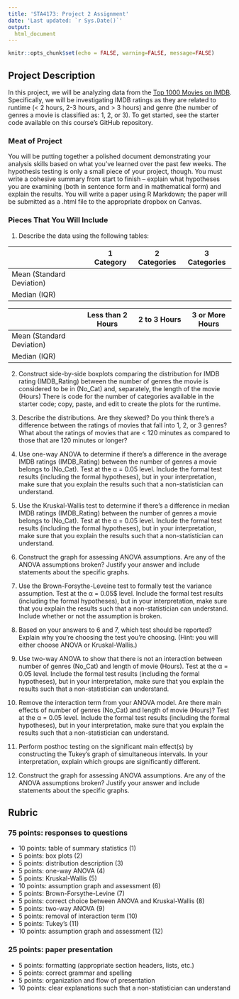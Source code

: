 ```yaml
---
title: 'STA4173: Project 2 Assignment'
date: 'Last updated: `r Sys.Date()`'
output:
  html_document
---
```


```r
knitr::opts_chunk$set(echo = FALSE, warning=FALSE, message=FALSE)
```

## Project Description

In this project, we will be analyzing data from the [Top 1000 Movies on IMDB](https://www.kaggle.com/harshitshankhdhar/imdb-dataset-of-top-1000-movies-and-tv-shows). Specifically, we will be investigating IMDB ratings as they are related to runtime (< 2 hours, 2-3 hours, and > 3 hours) and genre (the number of genres a movie is classified as: 1, 2, or 3). To get started, see the starter code available on this course's GitHub repository.

### Meat of Project

You will be putting together a polished document demonstrating your analysis skills based on what you've learned over the past few weeks. The hypothesis testing is only a small piece of your project, though. You must write a cohesive summary from start to finish -- explain what hypotheses you are examining (both in sentence form and in mathematical form) and explain the results. You will write a paper using R Markdown; the paper will be submitted as a .html file to the appropriate dropbox on Canvas. 

### Pieces That You Will Include

  1. Describe the data using the following tables: 
  
|                           | 1 Category | 2 Categories | 3 Categories |
|---------------------------|------------|--------------|--------------|
| Mean (Standard Deviation) |            |              |              |
| Median (IQR)              |            |              |              |

|                           | Less than 2 Hours | 2 to 3 Hours      | 3 or More Hours |
|---------------------------|-------------------|-------------------|-----------------|
| Mean (Standard Deviation) |                   |                   |                 |
| Median (IQR)              |                   |                   |                 |

  2. Construct side-by-side boxplots comparing the distribution for IMDB rating (IMDB_Rating) between the number of genres the movie is considered to be in (No_Cat) and, separately, the length of the movie (Hours) There is code for the number of categories available in the starter code; copy, paste, and edit to create the plots for the runtime.
  
  3. Describe the distributions. Are they skewed? Do you think there's a difference between the ratings of movies that fall into 1, 2, or 3 genres? What about the ratings of movies that are < 120 minutes as compared to those that are 120 minutes or longer? 
  
  4. Use one-way ANOVA to determine if there's a difference in the average IMDB ratings (IMDB_Rating) between the number of genres a movie belongs to (No_Cat). Test at the &alpha; = 0.05 level. Include the formal test results (including the formal hypotheses), but in your interpretation, make sure that you explain the results such that a non-statistician can understand. 
  
  5. Use the Kruskal-Wallis test to determine if there's a difference in median IMDB ratings (IMDB_Rating) between the number of genres a movie belongs to (No_Cat). Test at the &alpha; = 0.05 level. Include the formal test results (including the formal hypotheses), but in your interpretation, make sure that you explain the results such that a non-statistician can understand. 
  
  6. Construct the graph for assessing ANOVA assumptions. Are any of the ANOVA assumptions broken? Justify your answer and include statements about the specific graphs.
  
  7. Use the Brown-Forsythe-Leveine test to formally test the variance assumption. Test at the &alpha; = 0.05$ level. Include the formal test results (including the formal hypotheses), but in your interpretation, make sure that you explain the results such that a non-statistician can understand. Include whether or not the assumption is broken.
  
  8. Based on your answers to 6 and 7, which test should be reported? Explain why you're choosing the test you're choosing. (Hint: you will either choose ANOVA or Kruskal-Wallis.)
  
  9. Use two-way ANOVA to show that there is not an interaction between number of genres (No_Cat) and length of movie (Hours). Test at the &alpha; = 0.05 level. Include the formal test results (including the formal hypotheses), but in your interpretation, make sure that you explain the results such that a non-statistician can understand.
  
  10. Remove the interaction term from your ANOVA model. Are there main effects of number of genres (No_Cat) and length of movie (Hours)? Test at the &alpha; = 0.05 level. Include the formal test results (including the formal hypotheses), but in your interpretation, make sure that you explain the results such that a non-statistician can understand.
  
  11. Perform posthoc testing on the significant main effect(s) by constructing the Tukey's graph of simultaneous intervals. In your interpretation, explain which groups are significantly different.
  
  12. Construct the graph for assessing ANOVA assumptions. Are any of the ANOVA assumptions broken? Justify your answer and include statements about the specific graphs.
 
## Rubric

### 75 points: responses to questions

  - 10 points: table of summary statistics (1)
  - 5 points: box plots (2)
  - 5 points: distribution description (3)
  - 5 points: one-way ANOVA (4)
  - 5 points: Kruskal-Wallis (5)
  - 10 points: assumption graph and assessment (6)
  - 5 points: Brown-Forsythe-Levine (7)
  - 5 points: correct choice between ANOVA and Kruskal-Wallis (8)
  - 5 points: two-way ANOVA (9)
  - 5 points: removal of interaction term (10)
  - 5 points: Tukey's (11)
  - 10 points: assumption graph and assessment (12)
  
### 25 points: paper presentation

  - 5 points: formatting (appropriate section headers, lists, etc.)
  - 5 points: correct grammar and spelling
  - 5 points: organization and flow of presentation  
  - 10 points: clear explanations such that a non-statistician can understand
